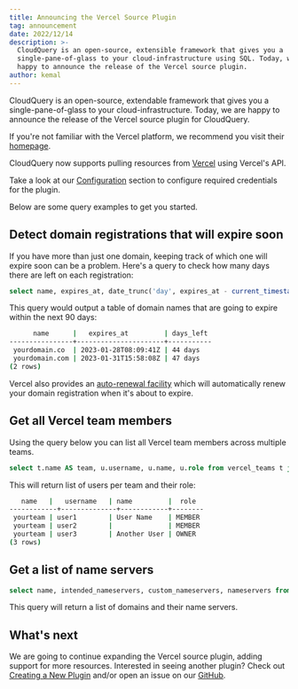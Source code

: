 ```yaml
---
title: Announcing the Vercel Source Plugin
tag: announcement
date: 2022/12/14
description: >-
  CloudQuery is an open-source, extensible framework that gives you a
  single-pane-of-glass to your cloud-infrastructure using SQL. Today, we are
  happy to announce the release of the Vercel source plugin.
author: kemal
---
```



<BlogHeader/>

CloudQuery is an open-source, extendable framework that gives you a single-pane-of-glass to your cloud-infrastructure. Today, we are happy to announce the release of the Vercel source plugin for CloudQuery.

If you're not familiar with the Vercel platform, we recommend you visit their [homepage](https://vercel.com/).

CloudQuery now supports pulling resources from [Vercel](https://vercel.com/) using Vercel's API.

Take a look at our [Configuration](/docs/plugins/sources/vercel/configuration) section to configure required credentials for the plugin.

Below are some query examples to get you started.

## Detect domain registrations that will expire soon

If you have more than just one domain, keeping track of which one will expire soon can be a problem. Here's a query to check how many days there are left on each registration:

```sql copy
select name, expires_at, date_trunc('day', expires_at - current_timestamp) as days_left from vercel_domains where (expires_at - interval '90 day') < current_timestamp order by 1;
```

This query would output a table of domain names that are going to expire within the next 90 days:

```bash copy
      name      |   expires_at         | days_left
----------------+----------------------+-----------
 yourdomain.co  | 2023-01-28T08:09:41Z | 44 days
 yourdomain.com | 2023-01-31T15:58:08Z | 47 days
(2 rows)
```

Vercel also provides an [auto-renewal facility](https://vercel.com/docs/concepts/projects/domains/renew-a-domain) which will automatically renew your domain registration when it's about to expire.


## Get all Vercel team members

Using the query below you can list all Vercel team members across multiple teams.

```sql copy
select t.name AS team, u.username, u.name, u.role from vercel_teams t join vercel_team_members u on u.team_id=t.id order by 1, 2;
```

This will return list of users per team and their role:

```bash copy
   name   |   username   | name         |  role
------------+--------------+------------+--------
 yourteam | user1        | User Name    | MEMBER
 yourteam | user2        |              | MEMBER
 yourteam | user3        | Another User | OWNER
(3 rows)
```


## Get a list of name servers

```sql copy
select name, intended_nameservers, custom_nameservers, nameservers from vercel_domains order by 1;
```

This query will return a list of domains and their name servers.

## What's next

We are going to continue expanding the Vercel source plugin, adding support for more resources. Interested in seeing another plugin? Check out [Creating a New Plugin](/docs/developers/creating-new-plugin) and/or open an issue on our [GitHub](https://github.com/cloudquery/cloudquery).
